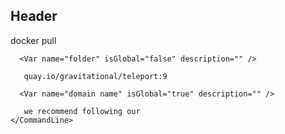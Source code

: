 ## Header

<Snippet>
  <Command>
    <CommandLine data-content="$ ">
      docker pull 

      <Var name="folder" isGlobal="false" description="" />

       quay.io/gravitational/teleport:9 

      <Var name="domain name" isGlobal="true" description="" />

       we recommend following our
    </CommandLine>
  </Command>
</Snippet>
